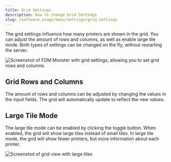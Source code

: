 ```yaml
---
title: Grid Settings
description: How to change Grid Settings
slug: /software_usage/menu/settings/grid_settings
---
```


The grid settings influence how many printers are shown in the grid.
You can adjust the amount of rows and columns, as well as enable large tile mode.
Both types of settings can be changed on the fly, without restarting the server.

![Screenshot of FDM Monster with grid settings, allowing you to set grid rows and columns.](../../../images/grid_settings.png)

## Grid Rows and Columns

The amount of rows and columns can be adjusted by changing the values in the input fields.
The grid will automatically update to reflect the new values.

## Large Tile Mode

The large tile mode can be enabled by clicking the toggle button.
When enabled, the grid will show large tiles instead of small tiles.
In large tile mode, the grid will show fewer printers, but more information about each printer.

![Screenshot of grid view with large tiles](../../../images/grid_settings_largetilemode.png)
